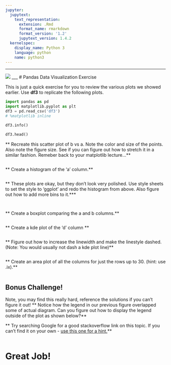```yaml
---
jupyter:
  jupytext:
    text_representation:
      extension: .Rmd
      format_name: rmarkdown
      format_version: '1.2'
      jupytext_version: 1.4.2
  kernelspec:
    display_name: Python 3
    language: python
    name: python3
---
```


___

<a href='http://www.pieriandata.com'> <img src='../Pierian_Data_Logo.png' /></a>
___
# Pandas Data Visualization Exercise

This is just a quick exercise for you to review the various plots we showed earlier. Use **df3** to replicate the following plots. 

```python
import pandas as pd
import matplotlib.pyplot as plt
df3 = pd.read_csv('df3')
# %matplotlib inline
```

```python
df3.info()
```

```python
df3.head()
```

** Recreate this scatter plot of b vs a. Note the color and size of the points. Also note the figure size. See if you can figure out how to stretch it in a similar fashion. Remeber back to your matplotlib lecture...**

```python

```

** Create a histogram of the 'a' column.**

```python

```

** These plots are okay, but they don't look very polished. Use style sheets to set the style to 'ggplot' and redo the histogram from above. Also figure out how to add more bins to it.***

```python

```

```python

```

** Create a boxplot comparing the a and b columns.**

```python

```

** Create a kde plot of the 'd' column **

```python

```

** Figure out how to increase the linewidth and make the linestyle dashed. (Note: You would usually not dash a kde plot line)**

```python

```

** Create an area plot of all the columns for just the rows up to 30. (hint: use .ix).**

```python

```

## Bonus Challenge!
Note, you may find this really hard, reference the solutions if you can't figure it out!
** Notice how the legend in our previous figure overlapped some of actual diagram. Can you figure out how to display the legend outside of the plot as shown below?**

** Try searching Google for a good stackoverflow link on this topic. If you can't find it on your own - [use this one for a hint.](http://stackoverflow.com/questions/23556153/how-to-put-legend-outside-the-plot-with-pandas)**

```python

```

# Great Job!
